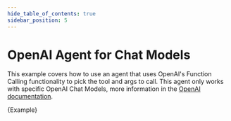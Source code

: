 ```yaml
---
hide_table_of_contents: true
sidebar_position: 5
---
```



# OpenAI Agent for Chat Models

This example covers how to use an agent that uses OpenAI's Function Calling functionality to pick the tool and args to call. This agent only works with specific OpenAI Chat Models, more information in the [OpenAI documentation](https://platform.openai.com/docs/guides/gpt/function-calling).

<CodeBlock language="typescript">{Example}</CodeBlock>
